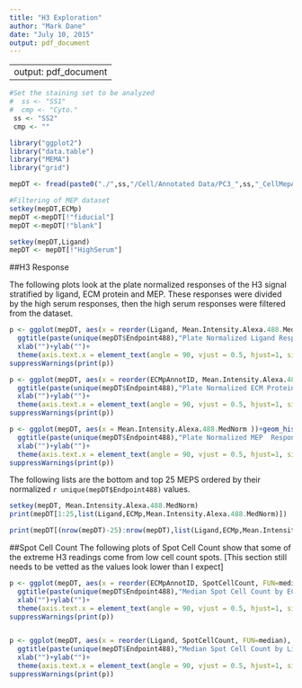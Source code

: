 ```yaml
---
title: "H3 Exploration"
author: "Mark Dane"
date: "July 10, 2015"
output: pdf_document
---
```

---
output: pdf_document
---
```r
#Set the staining set to be analyzed
#  ss <- "SS1"
#  cmp <- "Cyto."
 ss <- "SS2"
 cmp <- ""
```


```r
library("ggplot2")
library("data.table")
library("MEMA")
library("grid")

mepDT <- fread(paste0("./",ss,"/Cell/Annotated Data/PC3_",ss,"_CellMepAnn.txt"))
```


```r

#Filtering of MEP dataset
setkey(mepDT,ECMp)
mepDT <-mepDT[!"fiducial"]
mepDT <-mepDT[!"blank"]

setkey(mepDT,Ligand)
mepDT <- mepDT[!"HighSerum"]

```


##H3 Response

The following plots look at the plate normalized responses of the H3 signal stratified by ligand, ECM protein and MEP. These responses were divided by the high serum responses, then the high serum responses were filtered from the dataset.

```r

p <- ggplot(mepDT, aes(x = reorder(Ligand, Mean.Intensity.Alexa.488.MedNorm, FUN=median), y = Mean.Intensity.Alexa.488.MedNorm))+geom_boxplot()+
  ggtitle(paste(unique(mepDT$Endpoint488),"Plate Normalized Ligand Response for",unique(mepDT$CellLine), "Cells"))+
  xlab("")+ylab("")+
  theme(axis.text.x = element_text(angle = 90, vjust = 0.5, hjust=1, size=rel(.8)), axis.text.y = element_text(angle = 0, vjust = 0.5, hjust=1, size=rel(1)), plot.title = element_text(size = rel(1)),legend.text=element_text(size = rel(.3)),legend.title=element_text(size = rel(.3)))
suppressWarnings(print(p))

p <- ggplot(mepDT, aes(x = reorder(ECMpAnnotID, Mean.Intensity.Alexa.488.MedNorm, FUN=median), y = Mean.Intensity.Alexa.488.MedNorm))+geom_boxplot()+
  ggtitle(paste(unique(mepDT$Endpoint488),"Plate Normalized ECM Protein Response for",unique(mepDT$CellLine), "Cells"))+
  xlab("")+ylab("")+
  theme(axis.text.x = element_text(angle = 90, vjust = 0.5, hjust=1, size=rel(.8)), axis.text.y = element_text(angle = 0, vjust = 0.5, hjust=1, size=rel(1)), plot.title = element_text(size = rel(1)),legend.text=element_text(size = rel(.3)),legend.title=element_text(size = rel(.3)))
suppressWarnings(print(p))

p <- ggplot(mepDT, aes(x = Mean.Intensity.Alexa.488.MedNorm ))+geom_histogram(binwidth = .03)+
  ggtitle(paste(unique(mepDT$Endpoint488),"Plate Normalized MEP  Response for",unique(mepDT$CellLine), "Cells"))+
  xlab("")+ylab("")+
  theme(axis.text.x = element_text(angle = 90, vjust = 0.5, hjust=1, size=rel(.8)), axis.text.y = element_text(angle = 0, vjust = 0.5, hjust=1, size=rel(1)), plot.title = element_text(size = rel(1)),legend.text=element_text(size = rel(.3)),legend.title=element_text(size = rel(.3)))
suppressWarnings(print(p))
```

The following lists are the bottom and top 25 MEPS ordered by their normalized `r unique(mepDT$Endpoint488)` values. 
  
```r
setkey(mepDT, Mean.Intensity.Alexa.488.MedNorm)
print(mepDT[1:25,list(Ligand,ECMp,Mean.Intensity.Alexa.488.MedNorm)])

print(mepDT[(nrow(mepDT)-25):nrow(mepDT),list(Ligand,ECMp,Mean.Intensity.Alexa.488.MedNorm)])

```
\newpage

##Spot Cell Count
The following plots of Spot Cell Count show that some of the extreme H3 readings come from low cell count spots. [This section still needs to be vetted as the values look lower than I expect]


```r

p <- ggplot(mepDT, aes(x = reorder(ECMpAnnotID, SpotCellCount, FUN=median), y = SpotCellCount))+geom_boxplot()+
  ggtitle(paste(unique(mepDT$Endpoint488),"Median Spot Cell Count by ECM Protein for",unique(mepDT$CellLine), "Cells"))+
  xlab("")+ylab("")+
  theme(axis.text.x = element_text(angle = 90, vjust = 0.5, hjust=1, size=rel(.8)), axis.text.y = element_text(angle = 0, vjust = 0.5, hjust=1, size=rel(1)), plot.title = element_text(size = rel(1)),legend.text=element_text(size = rel(.3)),legend.title=element_text(size = rel(.3)))
suppressWarnings(print(p))


p <- ggplot(mepDT, aes(x = reorder(Ligand, SpotCellCount, FUN=median), y = SpotCellCount))+geom_boxplot()+
  ggtitle(paste(unique(mepDT$Endpoint488),"Median Spot Cell Count by Ligand for",unique(mepDT$CellLine), "Cells"))+
  xlab("")+ylab("")+
  theme(axis.text.x = element_text(angle = 90, vjust = 0.5, hjust=1, size=rel(.8)), axis.text.y = element_text(angle = 0, vjust = 0.5, hjust=1, size=rel(1)), plot.title = element_text(size = rel(1)),legend.text=element_text(size = rel(.3)),legend.title=element_text(size = rel(.3)))
suppressWarnings(print(p))


```

